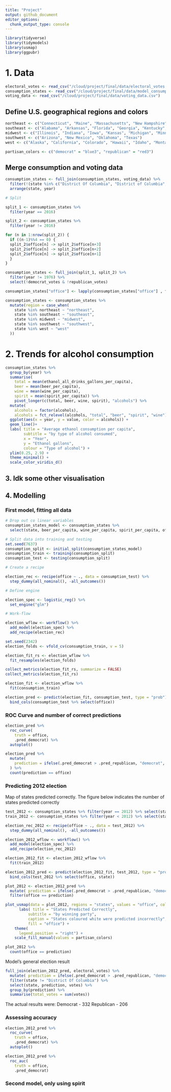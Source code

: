 ```yaml
---
title: "Project"
output: github_document
editor_options: 
  chunk_output_type: console
---
```


```r
library(tidyverse)
library(tidymodels)
library(usmap)
library(ggpubr)

```


# 1. Data

```r

electoral_votes <- read_csv("/cloud/project/final/data/electoral_votes.csv")
consumption_states <- read_csv("/cloud/project/final/data/model_consumption.csv")
voting_data <- read_csv("/cloud/project/final/data/voting_data.csv")

```

## Define U.S. geographical regions and colors

```r

northeast <- c("Connecticut", "Maine", "Massachusetts", "New Hampshire", "New Jersey", "New York", "Pennsylvania", "Rhode Island", "Vermont", "Delaware", "Maryland")
southeast <- c("Alabama", "Arkansas", "Florida", "Georgia", "Kentucky", "Louisiana", "Mississippi", "North Carolina", "South Carolina", "Tennessee", "Virginia", "West Virginia")
midwest <- c("Illinois", "Indiana", "Iowa", "Kansas", "Michigan", "Minnesota", "Missouri", "Nebraska", "North Dakota", "Ohio", "South Dakota", "Wisconsin")
southwest <- c("Arizona", "New Mexico", "Oklahoma", "Texas")
west <- c("Alaska", "California", "Colorado", "Hawaii", "Idaho", "Montana", "Nevada", "Oregon", "Utah", "Washington", "Wyoming")

partisan_colors <- c("democrat" = "blue3", "republican" = "red3")

```


## Merge consumption and voting data

```r

consumption_states <- full_join(consumption_states, voting_data) %>%
  filter(!(state %in% c("District Of Columbia", "District of Columbia", "Us Total", "South Region", "Northeast Region", "Midwest Region", "West Region"))) %>%
  arrange(state, year)

# Split

split_1 <- consumption_states %>%
  filter(year == 2016)

split_2 <- consumption_states %>%
  filter(year != 2016)

for (n in 1:nrow(split_2)) {
  if ((n-1)%%4 == 0) {
  split_2$office[n] -> split_2$office[n+3]
  split_2$office[n] -> split_2$office[n+2]
  split_2$office[n] -> split_2$office[n+1]
  }
}

consumption_states <- full_join(split_1, split_2) %>%
  filter(year != 1976) %>%
  select(!democrat_votes & !republican_votes)

consumption_states["office"] <- lapply(consumption_states["office"] , factor)

consumption_states <- consumption_states %>%
  mutate(region = case_when(
    state %in% northeast ~ "northeast",
    state %in% southeast ~ "southeast",
    state %in% midwest ~ "midwest",
    state %in% southwest ~ "southwest",
    state %in% west ~ "west"
  ))

```

# 2. Trends for alcohol consumption

```r

consumption_states %>%
  group_by(year) %>%
  summarise(
    total = mean(ethanol_all_drinks_gallons_per_capita),
    beer = mean(beer_per_capita),
    wine = mean(wine_per_capita),
    spirit = mean(spirit_per_capita)) %>%
    pivot_longer(c(total, beer, wine, spirit), "alcohols") %>%
  mutate(
    alcohols = factor(alcohols),
    alcohols = fct_relevel(alcohols, "total", "beer", "spirit", "wine")) %>%
  ggplot(aes(x = year, y = value, color = alcohols)) +
  geom_line()+
  labs( title = "Average ethanol consumption per capita",
        subtitle = "by type of alcohol consumed",
        x = "Year",
        y = "Ethanol gallons",
        colour = "Type of alcohol") +
  ylim(0.25, 2.9) +
  theme_minimal() +
  scale_color_viridis_d()

```

## 3. Idk some other visualisation

## 4. Modelling

### First model, fitting all data

```r
# Drop out co linear variables
consumption_states_model <- consumption_states %>%
  select(state, beer_per_capita, wine_per_capita, spirit_per_capita, office)

# Split data into training and testing
set.seed(7637)
consumption_split <- initial_split(consumption_states_model)
consumption_train <- training(consumption_split)
consumption_test <- testing(consumption_split)

```


```r

# Create a recipe

election_rec <- recipe(office ~ ., data = consumption_test) %>%
  step_dummy(all_nominal(), -all_outcomes())

# Define engine

election_spec <- logistic_reg() %>%
  set_engine("glm")

# Work-flow

election_wflow <- workflow() %>%
  add_model(election_spec) %>%
  add_recipe(election_rec)

```

```r

set.seed(2342)
election_folds <- vfold_cv(consumption_train, v = 5)

election_fit_rs <- election_wflow %>%
  fit_resamples(election_folds)

collect_metrics(election_fit_rs, summarize = FALSE)
collect_metrics(election_fit_rs)

```

```r

election_fit <- election_wflow %>%
  fit(consumption_train)

election_pred <- predict(election_fit, consumption_test, type = "prob") %>%
  bind_cols(consumption_test %>% select(office))

```

### ROC Curve and number of correct predictions

```r
election_pred %>%
  roc_curve(
    truth = office,
    .pred_democrat) %>%
  autoplot()

election_pred %>%
  mutate(
    prediction = ifelse(.pred_democrat > .pred_republican, "democrat", "republican")
  ) %>%
  count(prediction == office)
```

### Predicting 2012 election

Map of states predicted correctly. The figure below indicates the number of states predicted correctly

```r

test_2012 <- consumption_states %>% filter(year == 2012) %>% select(state, beer_per_capita, wine_per_capita, spirit_per_capita, office)
train_2012 <- consumption_states %>% filter(year < 2012) %>% select(state, beer_per_capita, wine_per_capita, spirit_per_capita, office)

election_rec_2012 <- recipe(office ~ ., data = test_2012) %>%
  step_dummy(all_nominal(), -all_outcomes())

election_2012_wflow <- workflow() %>%
  add_model(election_spec) %>%
  add_recipe(election_rec_2012)

election_2012_fit <- election_2012_wflow %>%
  fit(train_2012)

election_2012_pred <- predict(election_2012_fit, test_2012, type = "prob") %>%
  bind_cols(test_2012 %>% select(office, state))

plot_2012 <- election_2012_pred %>%
  mutate( prediction = ifelse(.pred_democrat > .pred_republican, "democrat", "republican")) %>%
  filter(office == prediction)

plot_usmap(data = plot_2012, regions = "states", values = "office", color = "black") +
      labs( title = "States Predicted Correctly",
          subtitle = "by winning party",
          caption = "States coloured white were predicted incorrectly",
          fill = "office") +
    theme(
      legend.position = "right") +
    scale_fill_manual(values = partisan_colors)

plot_2012 %>%
  count(office == prediction)

```

Model's general election result

```r

full_join(election_2012_pred, electoral_votes) %>%
  mutate( prediction = ifelse(.pred_democrat > .pred_republican, "democrat", "republican")) %>%
  filter(state != "District Of Columbia") %>%
  select(state, prediction, votes) %>%
  group_by(prediction) %>%
  summarise(total_votes = sum(votes))

```

The actual results were:
Democrat - 332
Republican - 206

### Assessing accuracy

```r

election_2012_pred %>%
  roc_curve(
    truth = office,
    .pred_democrat) %>%
  autoplot()

election_2012_pred %>%
  roc_auc(
    truth = office,
    .pred_democrat)

```


### Second model, only using spirit

